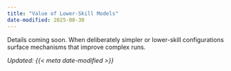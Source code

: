 ```yaml
---
title: "Value of Lower-Skill Models"
date-modified: 2025-08-30
---
```


Details coming soon. When deliberately simpler or lower-skill configurations surface mechanisms that improve complex runs.

*Updated: {{< meta date-modified >}}*

